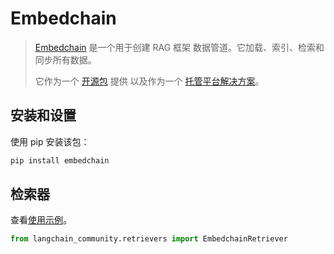 # Embedchain

> [Embedchain](https://github.com/embedchain/embedchain) 是一个用于创建 RAG 框架
> 数据管道。它加载、索引、检索和同步所有数据。
>
>它作为一个 [开源包](https://github.com/embedchain/embedchain) 提供
> 以及作为一个 [托管平台解决方案](https://app.embedchain.ai/)。
 

## 安装和设置

使用 pip 安装该包：

```bash
pip install embedchain
```


## 检索器

查看[使用示例](/docs/integrations/retrievers/embedchain)。

```python
from langchain_community.retrievers import EmbedchainRetriever
```
